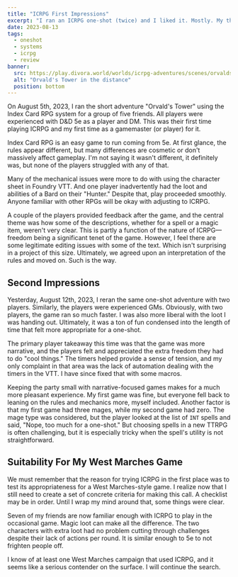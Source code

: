 ```yaml
---
title: "ICRPG First Impressions"
excerpt: "I ran an ICRPG one-shot (twice) and I liked it. Mostly. My thoughts within."
date: 2023-08-13
tags:
  - oneshot
  - systems
  - icrpg
  - review
banner:
  src: https://play.divora.world/worlds/icrpg-adventures/scenes/orvalds/orvalds-tower.webp
  alt: "Orvald's Tower in the distance"
  position: bottom
---
```

On August 5th, 2023, I ran the short adventure "Orvald's Tower" using the Index Card RPG system for a group of five friends. All players were experienced with D&D 5e as a player and DM. This was their first time playing ICRPG and my first time as a gamemaster (or player) for it.

Index Card RPG is an easy game to run coming from 5e. At first glance, the rules appear different, but many differences are cosmetic or don't massively affect gameplay. I'm not saying it wasn't different, it definitely was, but none of the players struggled with any of that.

Many of the mechanical issues were more to do with using the character sheet in Foundry VTT. And one player inadvertently had the loot and abilities of a Bard on their "Hunter." Despite that, play proceeded smoothly. Anyone familiar with other RPGs will be okay with adjusting to ICRPG.

A couple of the players provided feedback after the game, and the central theme was how some of the descriptions, whether for a spell or a magic item, weren't very clear. This is partly a function of the nature of ICRPG—freedom being a significant tenet of the game. However, I feel there are some legitimate editing issues with some of the text. Which isn't surprising in a project of this size. Ultimately, we agreed upon an interpretation of the rules and moved on. Such is the way.

## Second Impressions

Yesterday, August 12th, 2023, I reran the same one-shot adventure with two players. Similarly, the players were experienced GMs. Obviously, with two players, the game ran so much faster. I was also more liberal with the loot I was handing out. Ultimately, it was a ton of fun condensed into the length of time that felt more appropriate for a one-shot.

The primary player takeaway this time was that the game was more narrative, and the players felt and appreciated the extra freedom they had to do "cool things." The timers helped provide a sense of tension, and my only complaint in that area was the lack of automation dealing with the timers in the VTT. I have since fixed that with some macros.

Keeping the party small with narrative-focused games makes for a much more pleasant experience. My first game was fine, but everyone fell back to leaning on the rules and mechanics more, myself included. Another factor is that my first game had three mages, while my second game had zero. The mage type was considered, but the player looked at the list of `INT` spells and said, "Nope, too much for a one-shot." But choosing spells in a new TTRPG is often challenging, but it is especially tricky when the spell's utility is not straightforward.

## Suitability For My West Marches Game

We must remember that the reason for trying ICRPG in the first place was to test its appropriateness for a West Marches-style game. I realize now that I still need to create a set of concrete criteria for making this call. A checklist may be in order. Until I wrap my mind around that, some things were clear.

Seven of my friends are now familiar enough with ICRPG to play in the occasional game.
Magic loot can make all the difference. The two characters with extra loot had no problem cutting through challenges despite their lack of actions per round.
It is similar enough to 5e to not frighten people off.

I know of at least one West Marches campaign that used ICRPG, and it seems like a serious contender on the surface. I will continue the search.
